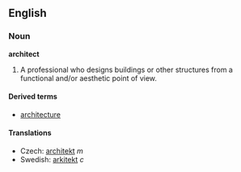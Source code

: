 ==English==
===Noun===
'''architect'''

#A professional who designs buildings or other structures from a functional and/or aesthetic point of view.

====Derived terms====
*[[architecture]]

====Translations====
*Czech: [[architekt]] ''m''
*Swedish: [[arkitekt]] ''c''